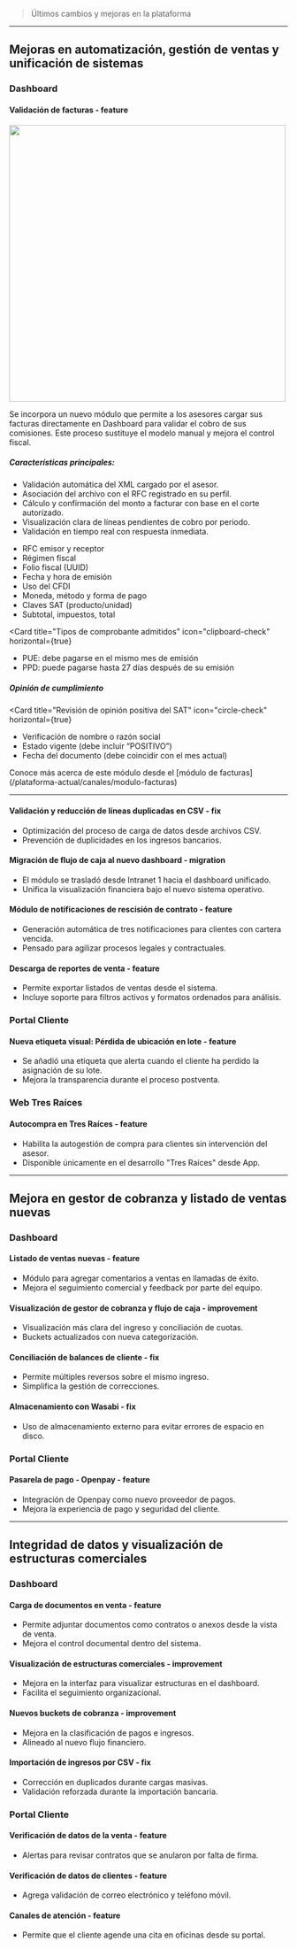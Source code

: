 > Últimos cambios y mejoras en la plataforma

---

<Update label="May 2025">

## Mejoras en automatización, gestión de ventas y unificación de sistemas

### Dashboard

#### Validación de facturas - **feature**

<img
  className="rounded-xl"
  width="500"
  height="500"
  src="/images/factura.png"
/>

Se incorpora un nuevo módulo que permite a los asesores cargar sus facturas directamente en Dashboard para validar el cobro de sus comisiones. Este proceso sustituye el modelo manual y mejora el control fiscal.

##### Características principales:

- Validación automática del XML cargado por el asesor.
- Asociación del archivo con el RFC registrado en su perfil.
- Cálculo y confirmación del monto a facturar con base en el corte autorizado.
- Visualización clara de líneas pendientes de cobro por periodo.
- Validación en tiempo real con respuesta inmediata.

<Card title="Campos validados del CFDI" icon="file-lines" horizontal={true}>
  <ul>
    <li>RFC emisor y receptor</li>
    <li>Régimen fiscal</li>
    <li>Folio fiscal (UUID)</li>
    <li>Fecha y hora de emisión</li>
    <li>Uso del CFDI</li>
    <li>Moneda, método y forma de pago</li>
    <li>Claves SAT (producto/unidad)</li>
    <li>Subtotal, impuestos, total</li>
  </ul>
</Card>

<Card
  title="Tipos de comprobante admitidos"
  icon="clipboard-check"
  horizontal={true}
>
  <ul>
    <li>PUE: debe pagarse en el mismo mes de emisión</li>
    <li>PPD: puede pagarse hasta 27 días después de su emisión</li>
  </ul>
</Card>

##### Opinión de cumplimiento

<Card
  title="Revisión de opinión positiva del SAT"
  icon="circle-check"
  horizontal={true}
>
  <ul>
  <li>Verificación de nombre o razón social</li>
  <li>Estado vigente (debe incluir “POSITIVO”)</li>
  <li>Fecha del documento (debe coincidir con el mes actual)</li>
</ul>

</Card>

<Tip>
  Conoce más acerca de este módulo desde el [módulo de
  facturas](/plataforma-actual/canales/modulo-facturas)
</Tip>

---

#### Validación y reducción de líneas duplicadas en CSV - **fix**

- Optimización del proceso de carga de datos desde archivos CSV.
- Prevención de duplicidades en los ingresos bancarios.

#### Migración de flujo de caja al nuevo dashboard - **migration**

- El módulo se trasladó desde Intranet 1 hacia el dashboard unificado.
- Unifica la visualización financiera bajo el nuevo sistema operativo.

#### Módulo de notificaciones de rescisión de contrato - **feature**

- Generación automática de tres notificaciones para clientes con cartera vencida.
- Pensado para agilizar procesos legales y contractuales.

#### Descarga de reportes de venta - **feature**

- Permite exportar listados de ventas desde el sistema.
- Incluye soporte para filtros activos y formatos ordenados para análisis.

### Portal Cliente

#### Nueva etiqueta visual: Pérdida de ubicación en lote - **feature**

- Se añadió una etiqueta que alerta cuando el cliente ha perdido la asignación de su lote.
- Mejora la transparencia durante el proceso postventa.

### Web Tres Raíces

#### Autocompra en Tres Raíces - **feature**

- Habilita la autogestión de compra para clientes sin intervención del asesor.
- Disponible únicamente en el desarrollo "Tres Raíces" desde App.

</Update>

---

<Update label="Abr 2025">

## Mejora en gestor de cobranza y listado de ventas nuevas

### Dashboard

#### Listado de ventas nuevas - **feature**

- Módulo para agregar comentarios a ventas en llamadas de éxito.
- Mejora el seguimiento comercial y feedback por parte del equipo.

#### Visualización de gestor de cobranza y flujo de caja - **improvement**

- Visualización más clara del ingreso y conciliación de cuotas.
- Buckets actualizados con nueva categorización.

#### Conciliación de balances de cliente - **fix**

- Permite múltiples reversos sobre el mismo ingreso.
- Simplifica la gestión de correcciones.

#### Almacenamiento con Wasabi - **fix**

- Uso de almacenamiento externo para evitar errores de espacio en disco.

### Portal Cliente

#### Pasarela de pago - Openpay - **feature**

- Integración de Openpay como nuevo proveedor de pagos.
- Mejora la experiencia de pago y seguridad del cliente.

</Update>

---

<Update label="Mar 2025">

## Integridad de datos y visualización de estructuras comerciales

### Dashboard

#### Carga de documentos en venta - **feature**

- Permite adjuntar documentos como contratos o anexos desde la vista de venta.
- Mejora el control documental dentro del sistema.

#### Visualización de estructuras comerciales - **improvement**

- Mejora en la interfaz para visualizar estructuras en el dashboard.
- Facilita el seguimiento organizacional.

#### Nuevos buckets de cobranza - **improvement**

- Mejora en la clasificación de pagos e ingresos.
- Alineado al nuevo flujo financiero.

#### Importación de ingresos por CSV - **fix**

- Corrección en duplicados durante cargas masivas.
- Validación reforzada durante la importación bancaria.

### Portal Cliente

#### Verificación de datos de la venta - **feature**

- Alertas para revisar contratos que se anularon por falta de firma.

#### Verificación de datos de clientes - **feature**

- Agrega validación de correo electrónico y teléfono móvil.

#### Canales de atención - **feature**

- Permite que el cliente agende una cita en oficinas desde su portal.

</Update>
